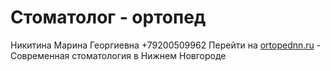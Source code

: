 # Стоматолог - ортопед 
Никитина Марина Георгиевна
+79200509962
Перейти на [ortopednn.ru](https://ortopednn.ru) - Современная стоматология в Нижнем Новгороде
